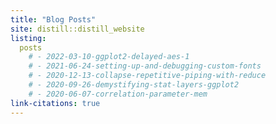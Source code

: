 ```yaml
---
title: "Blog Posts"
site: distill::distill_website
listing:
  posts
    # - 2022-03-10-ggplot2-delayed-aes-1
    # - 2021-06-24-setting-up-and-debugging-custom-fonts
    # - 2020-12-13-collapse-repetitive-piping-with-reduce
    # - 2020-09-26-demystifying-stat-layers-ggplot2
    # - 2020-06-07-correlation-parameter-mem
link-citations: true
---
```


<!--
Scheduled blog posts:
- rstudioconf reflections
- across(scale()) vs. scale(across())
- principled aesthetic mappings
- delayed aes eval part 3
- slice() row-relational operations
- constructing vectors with matrices
- debugging with trace()
- ggtrace: design and motivation
-->
